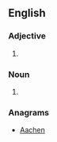 ==English==

===Adjective===
{{en-adj|-}}

# {{alternative spelling of|[[Achaean]]}}

===Noun===
{{en-noun}}

# {{alternative spelling of|[[Achaean]]}}

===Anagrams===
* [[Aachen#English|Aachen]]